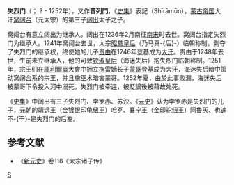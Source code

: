 {{noteTA
|1=zh:海迷失后;zh-cn:海迷失后;zh-tw:海迷失后;
}}
{{about|元太宗的孙子'''失烈门'''|元末丞相'''失烈门'''|失列门|阿速部人、彻里的儿子失列门|失列门 (阿速部)}}
'''失烈门'''（{{mong|m=ᠰᠢᠷᠡᠮᠦᠨ|Ppp=Siremün}}；  ? - 1252年），又作'''昔列門'''，《[[史集|史集]]》表記{{lang|fa|شيرامون}}（Shīrāmūn），[[蒙古帝国|蒙古帝国]]大汗[[窝阔台|窝阔台]]（元太宗）的第三子[[阔出|阔出]]太子之子。

窝阔台有意立阔出为继承人。阔出在1236年2月南征[[南宋|南宋]]时去世。窝阔台指定失烈门为继承人。1241年窝阔台去世，太宗[[昭慈皇后|昭慈皇后]]（乃马真-{后}-）临朝称制，剥夺了失烈门的继承权，终使她的儿子[[贵由|贵由]]在1246年登基成为[[大汗|大汗]]。贵由于1248年去世，生前未立继承人，他的可敦[[钦淑皇后|钦淑皇后]]（海迷失后）抱失烈门临朝称制。1251年，宗王们在[[忽里勒台|庫利爾臺]]大會中拥立[[拖雷|拖雷]]嫡长子[[蒙哥|蒙哥]]登基成为大汗，海迷失后暗中策动窝阔台系的宗王，并且施巫术暗害蒙哥。1252年夏，由於此事败漏，海迷失后被蒙哥下令投入河中溺死，失烈门被牵连，被貶謫後被藉故处死。

《[[史集|史集]]》中阔出有三子失烈门、孛罗赤、苏沙。《[[元史|元史]]》认为孛罗赤是失烈门的儿子，[[元朝|元朝]]的[[元朝藩王列表#靖远王|靖远王]]（金镀银印龟纽王）哈歹、[[元朝藩王列表#襄宁王|襄宁王]]（金印驼纽王）阿鲁灰、也速不-{干}-是失烈门的后裔。

==参考文献==
*《[[新元史|新元史]]》卷118《太宗诸子传》

[[Category:蒙古帝国皇族|S]]